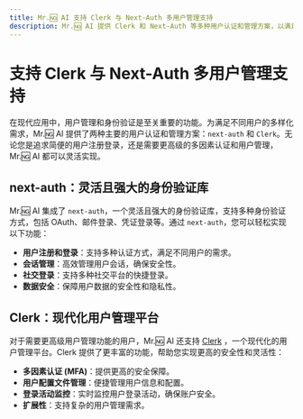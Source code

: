 ```yaml
---
title: Mr.🆖 AI 支持 Clerk 与 Next-Auth 多用户管理支持
description: Mr.🆖 AI 提供 Clerk 和 Next-Auth 等多种用户认证和管理方案，以满足不同用户的需求。
---
```


# 支持 Clerk 与 Next-Auth 多用户管理支持

在现代应用中，用户管理和身份验证是至关重要的功能。为满足不同用户的多样化需求，Mr.🆖 AI 提供了两种主要的用户认证和管理方案：`next-auth` 和 `Clerk`。无论您是追求简便的用户注册登录，还是需要更高级的多因素认证和用户管理，Mr.🆖 AI 都可以灵活实现。

## next-auth：灵活且强大的身份验证库

Mr.🆖 AI 集成了 `next-auth`，一个灵活且强大的身份验证库，支持多种身份验证方式，包括 OAuth、邮件登录、凭证登录等。通过 `next-auth`，您可以轻松实现以下功能：

- **用户注册和登录**：支持多种认证方式，满足不同用户的需求。
- **会话管理**：高效管理用户会话，确保安全性。
- **社交登录**：支持多种社交平台的快捷登录。
- **数据安全**：保障用户数据的安全性和隐私性。

## Clerk：现代化用户管理平台

对于需要更高级用户管理功能的用户，Mr.🆖 AI 还支持 [Clerk](https://clerk.com) ，一个现代化的用户管理平台。Clerk 提供了更丰富的功能，帮助您实现更高的安全性和灵活性：

- **多因素认证 (MFA)**：提供更高的安全保障。
- **用户配置文件管理**：便捷管理用户信息和配置。
- **登录活动监控**：实时监控用户登录活动，确保账户安全。
- **扩展性**：支持复杂的用户管理需求。
